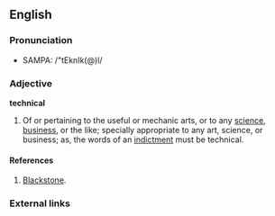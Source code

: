 {{wikipedia}}
==English==

===Pronunciation===
*SAMPA: /"tEknIk(@)l/

===Adjective===
'''technical'''
#Of or pertaining to the useful or mechanic arts, or to any [[science]], [[business]], or the like; specially appropriate to any art, science, or business; as, the words of an [[w:indictment|indictment]] must be technical. 

====References====
#[[w:Blackstone|Blackstone]].

===External links===
{{pedialite}}